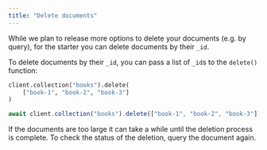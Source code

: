 ```yaml
---
title: "Delete documents"
---
```


While we plan to release more options to delete your documents (e.g. by query), for the starter you can delete documents by their `_id`.

To delete documents by their `_id`, you can pass a list of `_id`s to the `delete()` function:

<CodeGroup>

```python Python
client.collection("books").delete(
    ["book-1", "book-2", "book-3"]
)
```


```typescript Javascript
await client.collection("books").delete(["book-1", "book-2", "book-3"]);
```

</CodeGroup>

If the documents are too large it can take a while until the deletion process is complete. To check the status of the deletion, query the document again.
